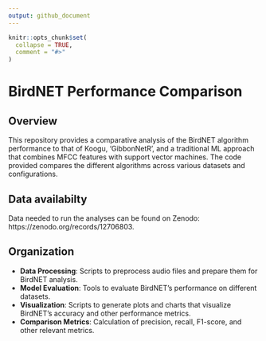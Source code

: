 ```yaml
---
output: github_document
---
```


<!-- README.md is generated from README.Rmd. Please edit that file -->

```r
knitr::opts_chunk$set(
  collapse = TRUE,
  comment = "#>"
)
```

# BirdNET Performance Comparison

## Overview

This repository provides a comparative analysis of the BirdNET algorithm performance to that of Koogu, 'GibbonNetR', and a traditional ML approach that combines MFCC features with support vector machines. The code provided compares the different algorithms across various datasets and configurations.

## Data availabilty
Data needed to run the analyses can be found on Zenodo: https://zenodo.org/records/12706803.

## Organization


- **Data Processing**: Scripts to preprocess audio files and prepare them for BirdNET analysis.
- **Model Evaluation**: Tools to evaluate BirdNET's performance on different datasets.
- **Visualization**: Scripts to generate plots and charts that visualize BirdNET's accuracy and other performance metrics.
- **Comparison Metrics**: Calculation of precision, recall, F1-score, and other relevant metrics.



